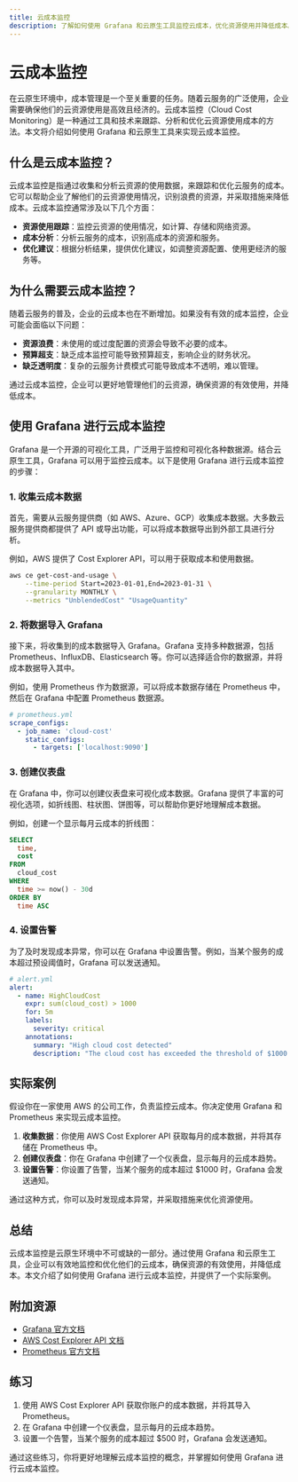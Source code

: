 ```yaml
---
title: 云成本监控
description: 了解如何使用 Grafana 和云原生工具监控云成本，优化资源使用并降低成本。
---
```


# 云成本监控

在云原生环境中，成本管理是一个至关重要的任务。随着云服务的广泛使用，企业需要确保他们的云资源使用是高效且经济的。云成本监控（Cloud Cost Monitoring）是一种通过工具和技术来跟踪、分析和优化云资源使用成本的方法。本文将介绍如何使用 Grafana 和云原生工具来实现云成本监控。

## 什么是云成本监控？

云成本监控是指通过收集和分析云资源的使用数据，来跟踪和优化云服务的成本。它可以帮助企业了解他们的云资源使用情况，识别浪费的资源，并采取措施来降低成本。云成本监控通常涉及以下几个方面：

- **资源使用跟踪**：监控云资源的使用情况，如计算、存储和网络资源。
- **成本分析**：分析云服务的成本，识别高成本的资源和服务。
- **优化建议**：根据分析结果，提供优化建议，如调整资源配置、使用更经济的服务等。

## 为什么需要云成本监控？

随着云服务的普及，企业的云成本也在不断增加。如果没有有效的成本监控，企业可能会面临以下问题：

- **资源浪费**：未使用的或过度配置的资源会导致不必要的成本。
- **预算超支**：缺乏成本监控可能导致预算超支，影响企业的财务状况。
- **缺乏透明度**：复杂的云服务计费模式可能导致成本不透明，难以管理。

通过云成本监控，企业可以更好地管理他们的云资源，确保资源的有效使用，并降低成本。

## 使用 Grafana 进行云成本监控

Grafana 是一个开源的可视化工具，广泛用于监控和可视化各种数据源。结合云原生工具，Grafana 可以用于监控云成本。以下是使用 Grafana 进行云成本监控的步骤：

### 1. 收集云成本数据

首先，需要从云服务提供商（如 AWS、Azure、GCP）收集成本数据。大多数云服务提供商都提供了 API 或导出功能，可以将成本数据导出到外部工具进行分析。

例如，AWS 提供了 Cost Explorer API，可以用于获取成本和使用数据。

```bash
aws ce get-cost-and-usage \
    --time-period Start=2023-01-01,End=2023-01-31 \
    --granularity MONTHLY \
    --metrics "UnblendedCost" "UsageQuantity"
```

### 2. 将数据导入 Grafana

接下来，将收集到的成本数据导入 Grafana。Grafana 支持多种数据源，包括 Prometheus、InfluxDB、Elasticsearch 等。你可以选择适合你的数据源，并将成本数据导入其中。

例如，使用 Prometheus 作为数据源，可以将成本数据存储在 Prometheus 中，然后在 Grafana 中配置 Prometheus 数据源。

```yaml
# prometheus.yml
scrape_configs:
  - job_name: 'cloud-cost'
    static_configs:
      - targets: ['localhost:9090']
```

### 3. 创建仪表盘

在 Grafana 中，你可以创建仪表盘来可视化成本数据。Grafana 提供了丰富的可视化选项，如折线图、柱状图、饼图等，可以帮助你更好地理解成本数据。

例如，创建一个显示每月云成本的折线图：

```sql
SELECT
  time,
  cost
FROM
  cloud_cost
WHERE
  time >= now() - 30d
ORDER BY
  time ASC
```

### 4. 设置告警

为了及时发现成本异常，你可以在 Grafana 中设置告警。例如，当某个服务的成本超过预设阈值时，Grafana 可以发送通知。

```yaml
# alert.yml
alert:
  - name: HighCloudCost
    expr: sum(cloud_cost) > 1000
    for: 5m
    labels:
      severity: critical
    annotations:
      summary: "High cloud cost detected"
      description: "The cloud cost has exceeded the threshold of $1000."
```

## 实际案例

假设你在一家使用 AWS 的公司工作，负责监控云成本。你决定使用 Grafana 和 Prometheus 来实现云成本监控。

1. **收集数据**：你使用 AWS Cost Explorer API 获取每月的成本数据，并将其存储在 Prometheus 中。
2. **创建仪表盘**：你在 Grafana 中创建了一个仪表盘，显示每月的云成本趋势。
3. **设置告警**：你设置了告警，当某个服务的成本超过 $1000 时，Grafana 会发送通知。

通过这种方式，你可以及时发现成本异常，并采取措施来优化资源使用。

## 总结

云成本监控是云原生环境中不可或缺的一部分。通过使用 Grafana 和云原生工具，企业可以有效地监控和优化他们的云成本，确保资源的有效使用，并降低成本。本文介绍了如何使用 Grafana 进行云成本监控，并提供了一个实际案例。

## 附加资源

- [Grafana 官方文档](https://grafana.com/docs/)
- [AWS Cost Explorer API 文档](https://docs.aws.amazon.com/awsaccountbilling/latest/aboutv2/cost-explorer-api.html)
- [Prometheus 官方文档](https://prometheus.io/docs/)

## 练习

1. 使用 AWS Cost Explorer API 获取你账户的成本数据，并将其导入 Prometheus。
2. 在 Grafana 中创建一个仪表盘，显示每月的云成本趋势。
3. 设置一个告警，当某个服务的成本超过 $500 时，Grafana 会发送通知。

通过这些练习，你将更好地理解云成本监控的概念，并掌握如何使用 Grafana 进行云成本监控。